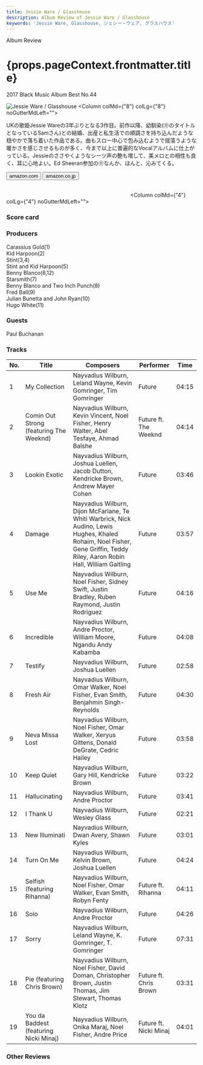 ```yaml
---
title: Jessie Ware / Glasshouse
description: Album Review of Jessie Ware / Glasshouse
keywords: 'Jessie Ware, Glasshouse, ジェシー・ウェア, グラスハウス'
---
```





<p className="largeP">Album Review</p>
<h1 className="h1--no--margin">{props.pageContext.frontmatter.title}</h1>
<p className="largeP"><Link to="/best50/2017/">2017 Black Music Album Best No.44</Link></p>

<Row  className="image-card-group">
	<Column colMd={"4"} colLg={"4"} noGutterMdLeft="">
       <ImageCard>

![Jessie Ware / Glasshouse](../../images/cd/jessieware3L.jpg) 
</ImageCard>
	</Column>
	<Column colMd={"8"} colLg={"8"} noGutterMdLeft="">
	<p>
	UKの歌姫Jessie Wareの3年ぶりとなる3作目。前作以降、幼馴染(⑪のタイトルとなっているSamさん)との結婚、出産と私生活での順調さを持ち込んだような穏やかで落ち着いた作品である。曲もスロー中心で包み込むようで揺蕩うような暖かさを感じさせるものが多く、今まで以上に普遍的なVocalアルバムに仕上がっている。Jessieのささやくようなシーツ声の艶も増して、美メロとの相性も良く、耳に心地よい。Ed Sheeran参加の⑪なんか、ほんと、沁みてくる。
	</p>
	<div>
	  <Button href="https://amzn.to/3h9Sxul" kind="primary" size="small" renderIcon={ArrowUpRight24}>
      amazon.com
    </Button>
    <Button href="https://amzn.to/3ew3vsp" kind="secondary" size="small" renderIcon={ArrowUpRight24}>
      amazon.co.jp
    </Button>
	</div>
	<a href="https://geo.music.apple.com/jp/album/hndrxx/1253102461?mt=1&app=music&ls=1&at=11lcug" style="display:inline-block;overflow:hidden;background:url(https://linkmaker.itunes.apple.com/ja-jp/lockup.svg?releaseDate=2017-02-24&kind=album&bubble=apple_music&style=mono-black) no-repeat;width:180px;height:45px;"></a>
	<a href="https://geo.music.apple.com/jp/album/hndrxx/1208302551?app=itunes&at=11lcug" style="display:inline-block;overflow:hidden;background:url(https://linkmaker.itunes.apple.com/ja-jp/badge-lrg.svg?releaseDate=2017-02-24T00:00:00Z&kind=album&bubble=itunes_music) no-repeat;width:140px;height:45px;"></a>
	</Column>
</Row>
<Row >
	<Column colMd={"4"} colLg={"4"} noGutterMdLeft="">
<div>
  <h3>Score card</h3>
	<SliderJS1 value="5" />
  <SliderJS2 value="1" />
	<SliderJS3 value="1" />
  <SliderJS4 value="8" />
</div>
</Column>
<Column colMd={"8"} colLg={"8"} noGutterMdLeft="">
<div>
<h3>Producers</h3>
<p>
Carassius Gold(1)
<br/>Kid Harpoon(2)
<br/>Stint(3,4)
<br/>Stint and Kid Harpoon(5)
<br/>Benny Blanco(6,12)
<br/>Starsmith(7)
<br/>Benny Blanco and Two Inch Punch(8)
<br/>Fred Ball(9)
<br/>Julian Bunetta and John Ryan(10)
<br/>Hugo White(11)
</p>
<h3>Guests</h3>
<p>
Paul Buchanan
</p>
</div>
</Column>
</Row>

<h3>Tracks</h3>

| No. |	 Title                                 	|	 Composers                                                                                                                                                                |	 Performer             | Time  |
| --- |	--------------------------------------- | --------------------------------------------------------------------------------------------------------------------------------------------------------------------------- | ---------------------- | ----- |
| 1	  |	My Collection                          	| Nayvadius Wilburn, Leland Wayne, Kevin Gomringer, Tim Gomringer                                                                                                             |	Future                 | 04:15 |
| 2	  |	Comin Out Strong (featuring The Weeknd)	| Nayvadius Wilburn, Kevin Vincent, Noel Fisher, Henry Walter, Abel Tesfaye, Ahmad Balshe                                                                                     |	Future ft. The Weeknd  | 04:14 |
| 3	  |	Lookin Exotic                          	| Nayvadius Wilburn, Joshua Luellen, Jacob Dutton, Kendricke Brown, Andrew Mayer Cohen                                                                                        |	Future                 | 03:46 |
| 4	  |	Damage                                 	| Nayvadius Wilburn, Dijon McFarlane, Te Whiti Warbrick, Nick Audino, Lewis Hughes, Khaled Rohaim, Noel Fisher, Gene Griffin, Teddy Riley, Aaron Robin Hall, William Gaitling |	Future                 | 03:57 |
| 5	  |	Use Me                                 	| Nayvadius Wilburn, Noel Fisher, Sidney Swift, Justin Bradley, Ruben Raymond, Justin Rodriguez                                                                               |	Future                 | 04:16 |
| 6	  |	Incredible                             	| Nayvadius Wilburn, Andre Proctor, William Moore, Ngandu Andy Kabamba                                                                                                        |	Future                 | 04:08 |
| 7	  |	Testify                                	| Nayvadius Wilburn, Joshua Luellen                                                                                                                                           |	Future                 | 02:58 |
| 8	  |	Fresh Air                              	| Nayvadius Wilburn, Omar Walker, Noel Fisher, Evan Smith, Benjahmin Singh-Reynolds                                                                                           |	Future                 | 04:30 |
| 9	  |	Neva Missa Lost                        	| Nayvadius Wilburn, Noel Fisher, Omar Walker, Xeryus Gittens, Donald DeGrate, Cedric Hailey                                                                                  |	Future                 | 03:58 |
| 10  |	Keep Quiet                             	| Nayvadius Wilburn, Gary Hill, Kendricke Brown                                                                                                                               |	Future                 | 03:22 |
| 11  |	Hallucinating                          	| Nayvadius Wilburn, Andre Proctor                                                                                                                                            |	Future                 | 03:41 |
| 12  |	I Thank U                              	| Nayvadius Wilburn, Wesley Glass                                                                                                                                             |	Future                 | 02:21 |
| 13  |	New Illuminati                         	| Nayvadius Wilburn, Dwan Avery, Shawn Kyles                                                                                                                                  |	Future                 | 03:01 |
| 14  |	Turn On Me                             	| Nayvadius Wilburn, Kelvin Brown, Joshua Luellen                                                                                                                             |	Future                 | 04:24 |
| 15  |	Selfish (featuring Rihanna)            	| Nayvadius Wilburn, Noel Fisher, Omar Walker, Evan Smith, Robyn Fenty                                                                                                        |	Future ft. Rihanna     | 04:11 |
| 16  |	Solo                                   	| Nayvadius Wilburn, Andre Proctor                                                                                                                                            |	Future                 | 04:26 |
| 17  |	Sorry                                  	| Nayvadius Wilburn, Leland Wayne, K. Gomringer, T. Gomringer                                                                                                                 |	Future                 | 07:31 |
| 18  |	Pie (featuring Chris Brown)            	| Nayvadius Wilburn, Noel Fisher, David Doman, Christopher Brown, Justin Thomas, Jim Stewart, Thomas Klotz                                                                    |	Future ft. Chris Brown | 03:31 |
| 19  |	You da Baddest (featuring Nicki Minaj) 	| Nayvadius Wilburn, Onika Maraj, Noel Fisher, Andre Price                                                                                                                    |	Future ft. Nicki Minaj | 04:01 |

<h3>Other Reviews</h3>

<Row>
<Column colMd={3} colLg={3} noGutterMdLeft>
<Review1 />
</Column>
</Row>